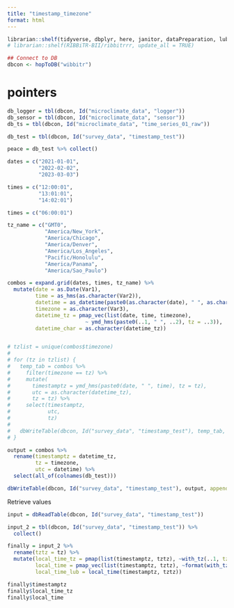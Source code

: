 ```yaml
---
title: "timestamp_timezone"
format: html
---
```


```r
librarian::shelf(tidyverse, dbplyr, here, janitor, dataPreparation, lubridate, RPostgres, stringr, DBI, parsedate, uuid, hms, RIBBiTR-BII/ribbitrrr, ggplot2, plotly)
# librarian::shelf(RIBBiTR-BII/ribbitrrr, update_all = TRUE)

## Connect to DB
dbcon <- hopToDB("wibbitr")

```

# pointers

```r
db_logger = tbl(dbcon, Id("microclimate_data", "logger"))
db_sensor = tbl(dbcon, Id("microclimate_data", "sensor"))
db_ts = tbl(dbcon, Id("microclimate_data", "time_series_01_raw"))

db_test = tbl(dbcon, Id("survey_data", "timestamp_test"))

```

```r
peace = db_test %>% collect()

dates = c("2021-01-01",
          "2022-02-02",
          "2023-03-03")

times = c("12:00:01",
          "13:01:01",
          "14:02:01")

times = c("06:00:01")

tz_name = c("GMT0",
            "America/New_York",
            "America/Chicago",
            "America/Denver",
            "America/Los_Angeles",
            "Pacific/Honolulu",
            "America/Panama",
            "America/Sao_Paulo")

combos = expand.grid(dates, times, tz_name) %>%
  mutate(date = as.Date(Var1),
         time = as_hms(as.character(Var2)),
         datetime = as_datetime(paste0(as.character(date), " ", as.character(time))),
         timezone = as.character(Var3),
         datetime_tz = pmap_vec(list(date, time, timezone),
                         ~ ymd_hms(paste0(..1, " ", ..2), tz = ..3)),
         datetime_char = as.character(datetime_tz))


# tzlist = unique(combos$timezone)
# 
# for (tz in tzlist) {
#   temp_tab = combos %>%
#     filter(timezone == tz) %>%
#     mutate(
#       timestamptz = ymd_hms(paste0(date, " ", time), tz = tz),
#       utc = as.character(datetime_tz),
#       tz = tz) %>%
#     select(timestamptz,
#            utc,
#            tz)
#   
#   dbWriteTable(dbcon, Id("survey_data", "timestamp_test"), temp_tab, append = TRUE)
# }

output = combos %>%
  rename(timestamptz = datetime_tz,
         tz = timezone,
         utc = datetime) %>%
  select(all_of(colnames(db_test)))

dbWriteTable(dbcon, Id("survey_data", "timestamp_test"), output, append = TRUE)
```

Retrieve values
```r
input = dbReadTable(dbcon, Id("survey_data", "timestamp_test"))

input_2 = tbl(dbcon, Id("survey_data", "timestamp_test")) %>%
  collect()

finally = input_2 %>%
  rename(tztz = tz) %>%
  mutate(local_time_tz = pmap(list(timestamptz, tztz), ~with_tz(..1, tzone = ..2)),
         local_time = pmap_vec(list(timestamptz, tztz), ~format(with_tz(..1, tzone = ..2)), "%Y-%m-%d %H:%M:%S"),
         local_time_lub = local_time(timestamptz, tztz))

finally$timestamptz
finally$local_time_tz
finally$local_time

```

